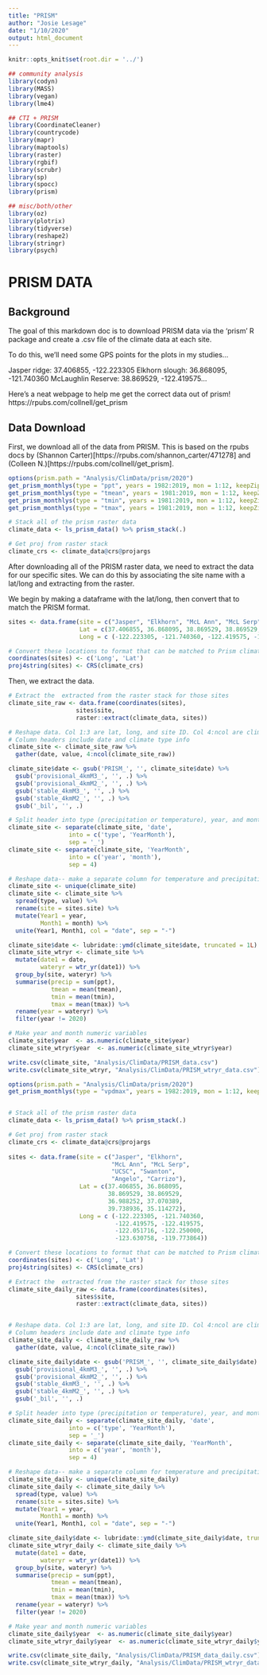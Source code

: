 ```yaml
---
title: "PRISM"
author: "Josie Lesage"
date: "1/10/2020"
output: html_document
---
```


```r
knitr::opts_knit$set(root.dir = '../') 

## community analysis
library(codyn)
library(MASS)
library(vegan)
library(lme4)

## CTI + PRISM
library(CoordinateCleaner)
library(countrycode)
library(mapr)
library(maptools)
library(raster)
library(rgbif)
library(scrubr)
library(sp)
library(spocc)
library(prism)

## misc/both/other
library(oz)
library(plotrix)
library(tidyverse)
library(reshape2)
library(stringr)
library(psych)

```

# PRISM DATA

## Background

The goal of this markdown doc is to download PRISM data via the 'prism' R package and create a .csv file of the climate data at each site.

To do this, we'll need some GPS points for the plots in my studies...  

Jasper ridge: 37.406855, -122.223305
Elkhorn slough: 36.868095, -121.740360
McLaughlin Reserve: 38.869529, -122.419575...  


Here's a neat webpage to help me get the correct data out of prism!
https://rpubs.com/collnell/get_prism


## Data Download
First, we download all of the data from PRISM. This is based on the rpubs docs by (Shannon Carter)[https://rpubs.com/shannon_carter/471278] and (Colleen N.)[https://rpubs.com/collnell/get_prism].
```r
options(prism.path = "Analysis/ClimData/prism/2020")
get_prism_monthlys(type = "ppt", years = 1982:2019, mon = 1:12, keepZip = F)
get_prism_monthlys(type = "tmean", years = 1981:2019, mon = 1:12, keepZip = F)
get_prism_monthlys(type = "tmin", years = 1981:2019, mon = 1:12, keepZip = F)
get_prism_monthlys(type = "tmax", years = 1981:2019, mon = 1:12, keepZip = F)

# Stack all of the prism raster data
climate_data <- ls_prism_data() %>% prism_stack(.)

# Get proj from raster stack
climate_crs <- climate_data@crs@projargs

```

After downloading all of the PRISM raster data, we need to extract the data for our specific sites. We can do this by associating the site name with a lat/long and extracting from the raster.  

We begin by making a dataframe with the lat/long, then convert that to match the PRISM format.

```r
sites <- data.frame(site = c("Jasper", "Elkhorn", "McL Ann", "McL Serp", "UCSC", "Swanton", "Angelo", "Carrizo"),
                    Lat = c(37.406855, 36.868095, 38.869529, 38.869529, 36.988252, 37.070389, 39.738936, 35.114272),
                    Long = c (-122.223305, -121.740360, -122.419575, -122.419575, -122.051716, -122.250000, -123.630758, -119.773864))

# Convert these locations to format that can be matched to Prism climate data
coordinates(sites) <- c('Long', 'Lat')
proj4string(sites) <- CRS(climate_crs)

```

Then, we extract the data. 


```r
# Extract the  extracted from the raster stack for those sites 
climate_site_raw <- data.frame(coordinates(sites), 
                   sites$site, 
                   raster::extract(climate_data, sites))

```

```r
# Reshape data. Col 1:3 are lat, long, and site ID. Col 4:ncol are climate data
# Column headers include date and climate type info
climate_site <- climate_site_raw %>% 
  gather(date, value, 4:ncol(climate_site_raw))

climate_site$date <- gsub('PRISM_', '', climate_site$date) %>% 
  gsub('provisional_4kmM3_', '', .) %>% 
  gsub('provisional_4kmM2_', '', .) %>%
  gsub('stable_4kmM3_', '', .) %>% 
  gsub('stable_4kmM2_', '', .) %>%
  gsub('_bil', '', .)

# Split header into type (precipitation or temperature), year, and month
climate_site <- separate(climate_site, 'date', 
                 into = c('type', 'YearMonth'), 
                 sep = '_')
climate_site <- separate(climate_site, 'YearMonth',
                 into = c('year', 'month'),
                 sep = 4)

# Reshape data-- make a separate column for temperature and precipitation
climate_site <- unique(climate_site)
climate_site <- climate_site %>% 
  spread(type, value) %>%
  rename(site = sites.site) %>%
  mutate(Year1 = year,
         Month1 = month) %>%
  unite(Year1, Month1, col = "date", sep = "-")

climate_site$date <- lubridate::ymd(climate_site$date, truncated = 1L)
climate_site_wtryr <- climate_site %>% 
  mutate(date1 = date,
         wateryr = wtr_yr(date1)) %>%
  group_by(site, wateryr) %>%
  summarise(precip = sum(ppt),
            tmean = mean(tmean),
            tmin = mean(tmin),
            tmax = mean(tmax)) %>%
  rename(year = wateryr) %>%
  filter(year != 2020)

# Make year and month numeric variables
climate_site$year  <- as.numeric(climate_site$year)
climate_site_wtryr$year  <- as.numeric(climate_site_wtryr$year)
```

```r

write.csv(climate_site, "Analysis/ClimData/PRISM_data.csv")
write.csv(climate_site_wtryr, "Analysis/ClimData/PRISM_wtryr_data.csv")

```


```r
options(prism.path = "Analysis/ClimData/prism/2020")
get_prism_monthlys(type = "vpdmax", years = 1982:2019, mon = 1:12, keepZip = F)


# Stack all of the prism raster data
climate_data <- ls_prism_data() %>% prism_stack(.)

# Get proj from raster stack
climate_crs <- climate_data@crs@projargs
 
sites <- data.frame(site = c("Jasper", "Elkhorn", 
                             "McL Ann", "McL Serp", 
                             "UCSC", "Swanton", 
                             "Angelo", "Carrizo"),
                    Lat = c(37.406855, 36.868095, 
                            38.869529, 38.869529, 
                            36.988252, 37.070389, 
                            39.738936, 35.114272),
                    Long = c (-122.223305, -121.740360, 
                              -122.419575, -122.419575, 
                              -122.051716, -122.250000, 
                              -123.630758, -119.773864))

# Convert these locations to format that can be matched to Prism climate data
coordinates(sites) <- c('Long', 'Lat')
proj4string(sites) <- CRS(climate_crs)

# Extract the  extracted from the raster stack for those sites 
climate_site_daily_raw <- data.frame(coordinates(sites), 
                   sites$site, 
                   raster::extract(climate_data, sites))


# Reshape data. Col 1:3 are lat, long, and site ID. Col 4:ncol are climate data
# Column headers include date and climate type info
climate_site_daily <- climate_site_daily_raw %>% 
  gather(date, value, 4:ncol(climate_site_raw))

climate_site_daily$date <- gsub('PRISM_', '', climate_site_daily$date) %>% 
  gsub('provisional_4kmM3_', '', .) %>% 
  gsub('provisional_4kmM2_', '', .) %>%
  gsub('stable_4kmM3_', '', .) %>% 
  gsub('stable_4kmM2_', '', .) %>%
  gsub('_bil', '', .)

# Split header into type (precipitation or temperature), year, and month
climate_site_daily <- separate(climate_site_daily, 'date', 
                 into = c('type', 'YearMonth'), 
                 sep = '_')
climate_site_daily <- separate(climate_site_daily, 'YearMonth',
                 into = c('year', 'month'),
                 sep = 4)

# Reshape data-- make a separate column for temperature and precipitation
climate_site_daily <- unique(climate_site_daily)
climate_site_daily <- climate_site_daily %>% 
  spread(type, value) %>%
  rename(site = sites.site) %>%
  mutate(Year1 = year,
         Month1 = month) %>%
  unite(Year1, Month1, col = "date", sep = "-")

climate_site_daily$date <- lubridate::ymd(climate_site_daily$date, truncated = 1L)
climate_site_wtryr_daily <- climate_site_daily %>% 
  mutate(date1 = date,
         wateryr = wtr_yr(date1)) %>%
  group_by(site, wateryr) %>%
  summarise(precip = sum(ppt),
            tmean = mean(tmean),
            tmin = mean(tmin),
            tmax = mean(tmax)) %>%
  rename(year = wateryr) %>%
  filter(year != 2020)

# Make year and month numeric variables
climate_site_daily$year  <- as.numeric(climate_site_daily$year)
climate_site_wtryr_daily$year  <- as.numeric(climate_site_wtryr_daily$year)

write.csv(climate_site_daily, "Analysis/ClimData/PRISM_data_daily.csv")
write.csv(climate_site_wtryr_daily, "Analysis/ClimData/PRISM_wtryr_data_daily.csv")

```
